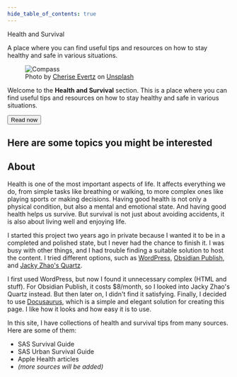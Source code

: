 ```yaml
---
hide_table_of_contents: true
---
```



<div className="row align-items-center"> <div className="col-md-4"> <div className="display-6 mb-4">Health and Survival</div> <p>A place where you can find useful tips and resources on how to stay healthy and safe in various situations.</p> </div> <div className="col-md-8 d-flex justify-content-center"> <figure className="figure"> <img src="/images/cherise-evertz-KdOAFDzB_Mg-unsplash.webp" className="figure-img img-fluid" alt="Compass" /> <figcaption className="figure-caption text-center"> Photo by <a href="https://unsplash.com/@cherise_raphy_co">Cherise Evertz<i className="bi bi-box-arrow-up-right ms-1"></i></a> on <a href="https://unsplash.com/photos/compass-KdOAFDzB_Mg">Unsplash<i className="bi bi-box-arrow-up-right ms-1"></i></a> </figcaption> </figure> </div> </div>

Welcome to the **Health and Survival** section. This is a place where you can find useful tips and resources on how to stay healthy and safe in various situations.

<div className="text-center mb-3"><Button variant="success" href="/home">Read now<i className="bi bi-arrow-right ms-2"></i></Button></div>

## Here are some topics you might be interested

<HomePageCarousel />

## About

Health is one of the most important aspects of life. It affects everything we do, from simple tasks like breathing or walking, to more complex ones like playing sports or making decisions. Having good health is not only a physical condition, but also a mental and emotional state. And having good health helps us survive. But survival is not just about avoiding accidents, it is also about living well and enjoying life.

I started this project two years ago in private because I wanted it to be in a completed and polished state, but I never had the chance to finish it. I was busy with other things, and I had trouble finding a suitable solution to host the content. I tried different options, such as [WordPress<i className="bi bi-box-arrow-up-right ms-1"></i>](https://wordpress.org/), [Obsidian Publish<i className="bi bi-box-arrow-up-right ms-1"></i>](https://obsidian.md/publish), and [Jacky Zhao's Quartz<i className="bi bi-box-arrow-up-right ms-1"></i>](https://github.com/jackyzha0/quartz).

I first used WordPress, but now I found it unnecessary complex (HTML and stuff). For Obsidian Publish, it costs $8/month, so I looked into Jacky Zhao's Quartz instead. But then later on, I didn't find it satisfying. Finally, I decided to use [Docusaurus<i className="bi bi-box-arrow-up-right ms-1"></i>](https://docusaurus.io/), which is a simple and elegant solution for creating this page. I like how it looks and how easy it is to use.

In this site, I have collections of health and survival tips from many sources. Here are some of them:

- SAS Survival Guide
- SAS Urban Survival Guide
- Apple Health articles
- _(more sources will be added)_

<div className="fbgdbg">
    <div className="blue-gradient"></div>
    <div className="green-gradient"></div>
    <div className="yellow-gradient"></div>
    <div className="red-gradient"></div>
    <div className="blue-gradient-bottom"></div>
    <div className="purple-gradient"></div>
</div>
